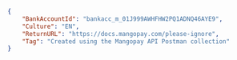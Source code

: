 ```json REST  
{
    "BankAccountId": "bankacc_m_01J999AWHFHW2PQ1ADNQ46AYE9",
    "Culture": "EN",
    "ReturnURL": "https://docs.mangopay.com/please-ignore",
    "Tag": "Created using the Mangopay API Postman collection"
}
```